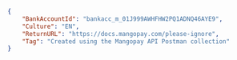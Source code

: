 ```json REST  
{
    "BankAccountId": "bankacc_m_01J999AWHFHW2PQ1ADNQ46AYE9",
    "Culture": "EN",
    "ReturnURL": "https://docs.mangopay.com/please-ignore",
    "Tag": "Created using the Mangopay API Postman collection"
}
```